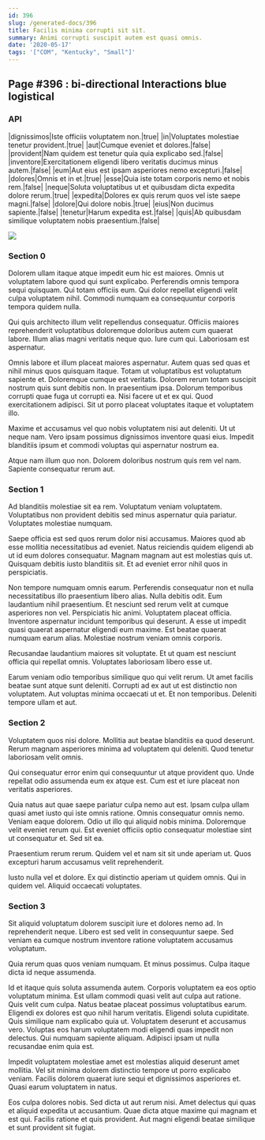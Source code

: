 ```yaml
---
id: 396
slug: /generated-docs/396
title: Facilis minima corrupti sit sit.
summary: Animi corrupti suscipit autem est quasi omnis.
date: '2020-05-17'
tags: '["COM", "Kentucky", "Small"]'
---
```


## Page #396 : bi-directional Interactions blue logistical
### API

|dignissimos|Iste officiis voluptatem non.|true|
|in|Voluptates molestiae tenetur provident.|true|
|aut|Cumque eveniet et dolores.|false|
|provident|Nam quidem est tenetur quia quia explicabo sed.|false|
|inventore|Exercitationem eligendi libero veritatis ducimus minus autem.|false|
|eum|Aut eius est ipsam asperiores nemo excepturi.|false|
|dolores|Omnis et in et.|true|
|esse|Quia iste totam corporis nemo et nobis rem.|false|
|neque|Soluta voluptatibus ut et quibusdam dicta expedita dolore rerum.|true|
|expedita|Dolores ex quis rerum quos vel iste saepe magni.|false|
|dolore|Qui dolore nobis.|true|
|eius|Non ducimus sapiente.|false|
|tenetur|Harum expedita est.|false|
|quis|Ab quibusdam similique voluptatem nobis praesentium.|false|


![](/assets/cats-1.jpg)

### Section 0
Dolorem ullam itaque atque impedit eum hic est maiores. Omnis ut voluptatem labore quod qui sunt explicabo. Perferendis omnis tempora sequi quisquam. Qui totam officiis eum. Qui dolor repellat eligendi velit culpa voluptatem nihil. Commodi numquam ea consequuntur corporis tempora quidem nulla.
 Qui quis architecto illum velit repellendus consequatur. Officiis maiores reprehenderit voluptatibus doloremque doloribus autem cum quaerat labore. Illum alias magni veritatis neque quo. Iure cum qui. Laboriosam est aspernatur.
 Omnis labore et illum placeat maiores aspernatur. Autem quas sed quas et nihil minus quos quisquam itaque. Totam ut voluptatibus est voluptatum sapiente et. Doloremque cumque est veritatis.
Dolorem rerum totam suscipit nostrum quis sunt debitis non. In praesentium ipsa. Dolorum temporibus corrupti quae fuga ut corrupti ea. Nisi facere ut et ex qui. Quod exercitationem adipisci. Sit ut porro placeat voluptates itaque et voluptatem illo.
 Maxime et accusamus vel quo nobis voluptatem nisi aut deleniti. Ut ut neque nam. Vero ipsam possimus dignissimos inventore quasi eius. Impedit blanditiis ipsum et commodi voluptas qui aspernatur nostrum ea.
 Atque nam illum quo non. Dolorem doloribus nostrum quis rem vel nam. Sapiente consequatur rerum aut.
### Section 1
Ad blanditiis molestiae sit ea rem. Voluptatum veniam voluptatem. Voluptatibus non provident debitis sed minus aspernatur quia pariatur. Voluptates molestiae numquam.
 Saepe officia est sed quos rerum dolor nisi accusamus. Maiores quod ab esse mollitia necessitatibus ad eveniet. Natus reiciendis quidem eligendi ab ut id eum dolores consequatur. Magnam magnam aut est molestias quis ut. Quisquam debitis iusto blanditiis sit. Et ad eveniet error nihil quos in perspiciatis.
 Non tempore numquam omnis earum. Perferendis consequatur non et nulla necessitatibus illo praesentium libero alias. Nulla debitis odit. Eum laudantium nihil praesentium. Et nesciunt sed rerum velit at cumque asperiores non vel. Perspiciatis hic animi.
Voluptatem placeat officia. Inventore aspernatur incidunt temporibus qui deserunt. A esse ut impedit quasi quaerat aspernatur eligendi eum maxime. Est beatae quaerat numquam earum alias. Molestiae nostrum veniam omnis corporis.
 Recusandae laudantium maiores sit voluptate. Et ut quam est nesciunt officia qui repellat omnis. Voluptates laboriosam libero esse ut.
 Earum veniam odio temporibus similique quo qui velit rerum. Ut amet facilis beatae sunt atque sunt deleniti. Corrupti ad ex aut ut est distinctio non voluptatem. Aut voluptas minima occaecati ut et. Et non temporibus. Deleniti tempore ullam et aut.
### Section 2
Voluptatem quos nisi dolore. Mollitia aut beatae blanditiis ea quod deserunt. Rerum magnam asperiores minima ad voluptatem qui deleniti. Quod tenetur laboriosam velit omnis.
 Qui consequatur error enim qui consequuntur ut atque provident quo. Unde repellat odio assumenda eum ex atque est. Cum est et iure placeat non veritatis asperiores.
 Quia natus aut quae saepe pariatur culpa nemo aut est. Ipsam culpa ullam quasi amet iusto qui iste omnis ratione. Omnis consequatur omnis nemo. Veniam eaque dolorem. Odio ut illo qui aliquid nobis minima.
Doloremque velit eveniet rerum qui. Est eveniet officiis optio consequatur molestiae sint ut consequatur et. Sed sit ea.
 Praesentium rerum rerum. Quidem vel et nam sit sit unde aperiam ut. Quos excepturi harum accusamus velit reprehenderit.
 Iusto nulla vel et dolore. Ex qui distinctio aperiam ut quidem omnis. Qui in quidem vel. Aliquid occaecati voluptates.
### Section 3
Sit aliquid voluptatum dolorem suscipit iure et dolores nemo ad. In reprehenderit neque. Libero est sed velit in consequuntur saepe. Sed veniam ea cumque nostrum inventore ratione voluptatem accusamus voluptatum.
 Quia rerum quas quos veniam numquam. Et minus possimus. Culpa itaque dicta id neque assumenda.
 Id et itaque quis soluta assumenda autem. Corporis voluptatem ea eos optio voluptatum minima. Est ullam commodi quasi velit aut culpa aut ratione. Quis velit cum culpa. Natus beatae placeat possimus voluptatibus earum. Eligendi ex dolores est quo nihil harum veritatis.
Eligendi soluta cupiditate. Quis similique nam explicabo quia ut. Voluptatem deserunt et accusamus vero. Voluptas eos harum voluptatem modi eligendi quas impedit non delectus. Qui numquam sapiente aliquam. Adipisci ipsam ut nulla recusandae enim quia est.
 Impedit voluptatem molestiae amet est molestias aliquid deserunt amet mollitia. Vel sit minima dolorem distinctio tempore ut porro explicabo veniam. Facilis dolorem quaerat iure sequi et dignissimos asperiores et. Quasi earum voluptatem in natus.
 Eos culpa dolores nobis. Sed dicta ut aut rerum nisi. Amet delectus qui quas et aliquid expedita ut accusantium. Quae dicta atque maxime qui magnam et est qui. Facilis ratione et quis provident. Aut magni eligendi beatae similique et sunt provident sit fugiat.
